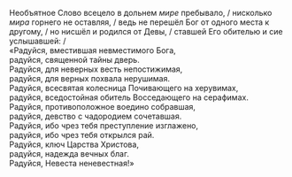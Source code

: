 Необъятное Слово всецело в дольнем *мире* пребывало, / нисколько *мира* горнего не оставляя, / ведь не перешёл Бог от одного места к другому, / но нисшёл и родился от Девы, / ставшей Его обителью и сие услышавшей: /  
«Радуйся, вместившая невместимого Бога,  
радуйся, священной тайны дверь.  
Радуйся, для неверных весть непостижимая,  
радуйся, для верных похвала нерушимая.  
Радуйся, всесвятая колесница Почивающего на херувимах,  
радуйся, вседостойная обитель Восседающего на серафимах.  
Радуйся, противоположное воедино собравшая,  
радуйся, девство с чадородием сочетавшая.  
Радуйся, ибо чрез тебя преступление изглажено,  
радуйся, ибо чрез тебя открылся рай.  
Радуйся, ключ Царства Христова,  
радуйся, надежда вечных благ.  
Радуйся, Невеста неневестная!»
